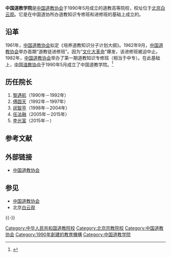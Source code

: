{{expand|time=2011-10-13T09:35:03+00:00}}
{{Infobox University
|Name        = 中国道教学院
|EnglishName = Chinese Taoist College
|SealImage   =
|SealInfo    =
|image_name  = WhiteCloudpic1.jpg
|image_size  = 250px
|Motto       = 遵道贵德，学修并进
|Established = 1990年5月
|Type        = 公立，宗教院校
|president   = 李光富
|secretary   = 
|provost     = 
|Affiliations= 
|Location    = {{PRC}}<br>[[北京市|北京市]][[西城区|西城区]][[白云观|白云观]]|
|Campus      =
|AreaTotal   =	
|Nickname    =	
|Celebration = 	
|Mascot      =	
|Website     = http://www.zgdjxy.org.cn/
}}

'''中国道教学院'''是[[中国道教协会|中国道教协会]]于1990年5月成立的道教高等院校，校址位于[[北京|北京]][[白云观|白云观]]。它是在中国道协所办道教知识专修班和进修班的基础上成立的。

==沿革==
1961年，[[中国道教协会|中国道教协会]]拟定《培养道教知识分子计划大纲》。1962年9月，[[中国道教协会|中国道教协会]]举办首期“道教徒进修班”。因为“[[文化大革命|文化大革命]]”爆发，该进修班被迫中止。1982年，[[中国道教协会|中国道教协会]]举办了第一期道教知识专修班（相当于中专）。在此基础上，[[中国道教协会|中国道教协会]]于1990年5月成立了中国道教学院。<ref>{{Cite web |url=http://www.taoist.org.cn/getDjzsById.do?id=61 |title=中国道教学院简介 |publisher=中国道教协会 |accessdate=2011-10-16 |archive-date=2014-05-02 |archive-url=https://web.archive.org/web/20140502001244/http://www.taoist.org.cn/getDjzsById.do?id=61 |dead-url=no }}</ref>

== 历任院长 ==
# [[黎遇航|黎遇航]]（1990年－1992年）
# [[傅圆天|傅圆天]]（1992年－1997年）
# [[闵智亭|闵智亭]]（1998年－2004年）
# [[任法融|任法融]]（2005年－2015年）
# [[李光富|李光富]]（2015年－）

==参考文献==
{{reflist}}
== 外部链接 ==
* [http://www.taoist.org.cn/ 中国道教协会]{{Wayback|url=http://www.taoist.org.cn/ |date=20111005023821 }}

== 参见 ==
{{Portal box|中华人民共和国|道教|北京}}
* [[中国道教协会|中国道教协会]]
* 北京[[白云观|白云观]]

{{-}}
{{中国内地宗教院校}}

[[Category:中华人民共和国道教院校|Category:中华人民共和国道教院校]]
[[Category:北京宗教院校|Category:北京宗教院校]]
[[Category:中国道教协会|Category:中国道教协会]]
[[Category:1990年創建的教育機構|Category:1990年創建的教育機構]]
[[Category:中国道教学院|Category:中国道教学院]]

{{Taoism-stub}}